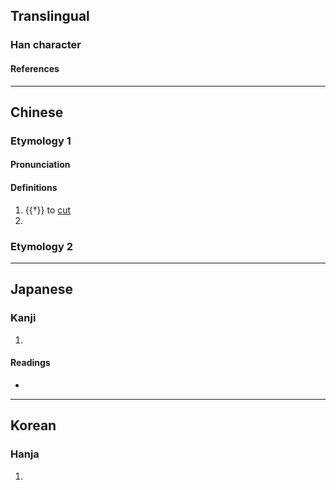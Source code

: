 {{character info/new}}
{{also|劦}}
==Translingual==

===Han character===
{{Han char|rn=18|rad=刀|as=04|sn=6|four=|canj=SHSHH|ids=⿱刀𠚪}}

====References====
{{Han ref|kx=0137.240|dkj=01899|dj=0309.110|hdz=10324.130|uh=5215}}

----

==Chinese==

===Etymology 1===
{{zh-forms}}

====Pronunciation====
{{zh-pron
|m=lí
|c=lei4
|mc=y
|oc=y
|cat=v,pn
}}

====Definitions====
{{zh-hanzi}}

# {{†}} to [[cut]]
# {{surname|lang=zh}}

===Etymology 2===
{{zh-see|州|v}}

----

==Japanese==

===Kanji===
{{ja-kanji|grade=|rs=刀04}}

# {{defn|lang=ja|sort=刀04}}

====Readings====
* {{ja-readings|on=[[り]] (ri), [[れい]] (rei), [[らい]] (rai), [[さく]] (saku), [[しゅう]] (shū)|kun=[[さく]] (saku)}}

----

==Korean==

===Hanja===
{{ko-hanja|hangeul=[[리]], [[려]]|rv=ri, ryeo|mr=ri, ryŏ}}

# {{defn|lang=ko|sort=刀04}}